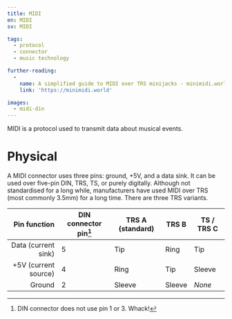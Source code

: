 ```yaml
---
title: MIDI
en: MIDI
sv: MIDI

tags:
  - protocol
  - connector
  - music technology

further-reading:
  -
    name: A simplified guide to MIDI over TRS minijacks - minimidi.world
    link: 'https://minimidi.world'

images:
  - midi-din
---
```


MIDI is a protocol used to transmit data about musical events.

# Physical 

A MIDI connector uses three pins: ground, +5V, and a data sink. It can be
used over five-pin DIN, TRS, TS, or purely digitally. Although not standardised
for a long while, manufacturers have used MIDI over TRS (most commonly 3.5mm)
for a long time. There are three TRS variants.

| Pin function         | DIN connector pin[^din-conn] | TRS A **(standard)** | TRS B  | TS / TRS C |
|---------------------:|------------------------------|----------------------|--------|------------|
| Data (current sink)  |5                             | Tip                  | Ring   | Tip        |
| +5V (current source) |4                             | Ring                 | Tip    | Sleeve     |
| Ground               |2                             | Sleeve               | Sleeve | *None*     |

[^din-conn]: DIN connector does not use pin 1 or 3. Whack!
